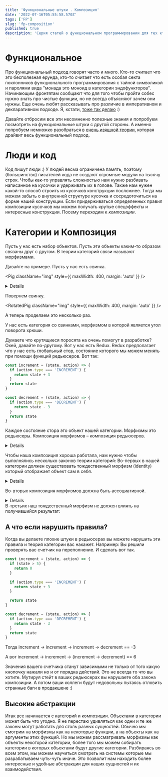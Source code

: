 ```yaml
---
title: 'Функциональные штуки . Композиция'
date: '2022-07-16T05:55:58.570Z'
tags: ['FP']
slug: 'fp-composition'
published: true
description: 'Серия статей о функциональном программировании для тех кто об этом ничего не знает. Лайтовое погружение в теорию категорий.'
---
```



# Функциональное

Про функциональный подход говорят часто и много. Кто-то считает что это бесполезная ерунда,
кто-то считает что есть особая секта поклонников функционального программирования с тайной символикой и паролями вида "монада это моноид в категории эндофункторов".
Начинающим фронтятам сообщают что для того чтобы пройти собес нужно знать про чистые функции, но не всегда объясняют зачем они нужны.
Еще очень любят рассказывать про различие в императивном и декларативном подходе. Я, кстати, [тоже так делаю](https://speakerdeck.com/hellsquirrel/ml-for-holyjs?slide=12) :)

Давайте отбросим все эти несомненно полезные знания и попробуем посмотреть на функциональные штуки с другой стороны.
А именно попробуем немножко разобраться в [очень изящной теории](https://en.wikipedia.org/wiki/Category_theory), которая драйвит весь функциональный подход.

# Люди и код

Код пишут люди :) У людей весма ограничена память, поэтому (большинство) писателей кода не создают огромные модули на тысячу строк.
Чтобы как-то управлять сложностью нам нужно разбивать написанное на кусочки и удерживать их в голове.
Также нам нужен какой-то способ строить из кусочков конструкции посложнее. Тогда мы можем забыть о внутренней структуре кусочка и сосредоточиться на форме нашей конструкции.
Если придерживаться определенных правил композиции кусочков мы можем получать крутые спецэффекты и интересные конструкции.
Посему переходим к _композиции_.

# Категории и Композиция

Пусть у нас есть набор объектов. Пусть эти объекты каким-то образом связаны друг с другом. В теории категорий связи называют морфизмами.

Давайте на примере. Пусть у нас есть свинка.

<Pig className="img" style={{ maxWidth: 400, margin: 'auto' }} />

<Details title="Свинка?">
  Есть замечательная
  [книжка](https://www.blurb.com/b/9621951-category-theory-for-programmers-new-edition-hardco)
  где автор (Bartosz Milewski) объясняет теорию категорий на свинках и стрелках.
  Я насколько вдохновилась этой книжкой что решила для иллюстрации тоже
  использовать хрюшечек :)
</Details>

Повернем свинку.

<RotatedPig className="img" style={{ maxWidth: 400, margin: 'auto' }} />

А теперь проделаем это несколько раз.

<Category className="img" />

У нас есть категория со свинками, морфизмом в которой является угол поворота хрюши.

Думаете что крутящиеся поросята на очень помогут в разработке? Окей, давайте по-другому. Вот у нас есть Redux.
Redux предполагает что у нас есть глобальный стор, состояние которого мы можем менять при помощи функций редьюсеров. Вот так:

```js
const increment = (state, action) => {
  if (action.type === 'INCREMENT') {
    return state + 3
  }
  return state
}

const decrement = (state, action) => {
  if (action.type === 'DECREMENT') {
    return state - 3
  }
  return state
}
```

Каждое состояние стора это объект нашей категории. Морфизмы это редьюсеры.
Композиция морфизмов – композиция редьюсеров.

<Redux className="img" />

<Details title="Изоморфизм">
  Возможно, позже мы с вами обсудим что такое изоморфизм. И поймем как заменить
  ваши редьюсеры на крутящихся свинок без потери качества :)
</Details>

Чтобы наша композиция хороша работала, нам нужно чтобы выполнялись несколько законов теории категорий:
Во-первых в нашей категории должен существовать тождественный морфизм (identity) который отображает объект сам в себя.

<Formula content="\mathrm {id} _{A} A = A" />

<Details title="Угадайте что это в категории со свинками">
  Поворот на 360°, 2 * 360°, 3 * 360° и т.д.

{' '}

<Pig360 className="img" />

</Details>

Во-вторых композиция морфизмов должна быть ассоциативной.

<Formula content="h\circ (g\circ f)=(h\circ g)\circ f" />

<Details title="Демонстрирую на свинках">
Давайте проверим что для свинок это выполняется:
Если мы повернем свинку на 90 градусов, потом на 30, а потом на 60, то получится свинка вверх тормашками.

<Formula content="(90\circ 30)\circ 60" />

То же самое получится если мы сначала повернем свинку на 30, потом на 60, потом на 90.

<Formula content="90\circ (30\circ 60)" />

</Details>
В-третьих наш тождественный морфизм не должен влиять на получившийся результат:

<Formula content="f\circ \mathrm {id} _{A}=\mathrm {id} _{B}\circ f=f" />

## А что если нарушить правила?

Когда вы делаете плохие штуки в редьюсерах вы можете нарушить эти правила и теория категории вас накажет. Например:
Вы решили проверять вас счетчик на переполнение. И сделать вот так.

```js
const increment = (state, action) => {
  if (state > 5) {
    return 0
  }

  if (action.type === 'INCREMENT') {
    return state + 3
  }

  return state
}

const decrement = (state, action) => {
  if (action.type === 'DECREMENT') {
    return state - 3
  }
  return state
}
```

Тогда increment -> increment -> increment -> decrement == -3

А вот increment -> increment -> (increment -> decrement) == 6

Значения вашего счетчика станут зависимыми не только от того какую кнопочку нажали но и от порядка действий. Это не всегда то что вы хотите.
Мутируя стейт в ваших редьюсерах вы нарушаете оба закона композиции. А потом ваши коллеги будут недовольны пытаясь отловить странные баги в продакшене :)

## Высокие абстракции

Итак все начинается с категорий и композиции. Объектами в категории может быть что угодно. Я не перестаю удивляться как одни и те же законы могут работать для столь разных сущностей.
Обычно мы смотрим на морфизмы как на некоторые функции, а на объекты как на аргументы этих функций. Но мы можем рассматривать морфизмы как объекты некоторой категории, более того мы можем
собирать категории в которых объектами будут другие категории.
Разбираясь во всем этом, мы можем научиться смотреть на системы которые мы разрабатываем чуть-чуть иначе. Это позволит нам находить более интересные и удобные абстракции для наших сущностей и их взаимодействия.
